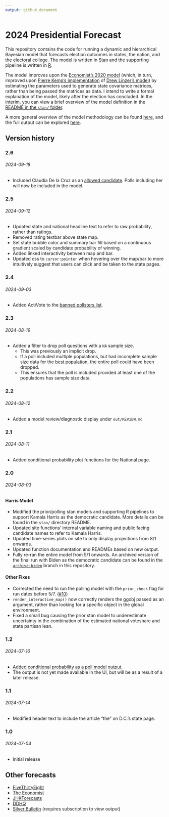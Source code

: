```yaml
---
output: github_document
---
```


# 2024 Presidential Forecast

This repository contains the code for running a dynamic and hierarchical Bayesian model that forecasts election outcomes in states, the nation, and the electoral college. The model is written in [Stan](https://mc-stan.org/) and the supporting pipeline is written in [R](https://www.r-project.org/). 

The model improves upon the [Economist's 2020 model](https://github.com/TheEconomist/us-potus-model) (which, in turn, improved upon [Pierre Kemp's implementation](https://www.slate.com/features/pkremp_forecast/report.html) of [Drew Linzer's model](https://votamatic.org/wp-content/uploads/2013/07/Linzer-JASA13.pdf)) by estimating the parameters used to generate state covariance matrices, rather than being passed the matrices as data. I intend to write a formal explanation of the model, likely after the election has concluded. In the interim, you can view a brief overview of the model definition in the [README in the `stan/` folder](https://github.com/markjrieke/2024-potus/tree/main/stan).

A more general overview of the model methodology can be found [here](https://www.thedatadiary.net/posts/2024-07-04-forecast-methodology/), and the full output can be explored [here](https://www.thedatadiary.net/2024-potus/national).

## Version history

### 2.6

###### 2024-09-18

* Included Claudia De la Cruz as an [allowed candidate](https://ballotpedia.org/Presidential_candidates,_2024). Polls including her will now be included in the model.

### 2.5

###### 2024-09-12

* Updated state and national headline text to refer to raw probability, rather than ratings.
* Removed rating textbar above state map.
* Set state bubble color and summary bar fill based on a continuous gradient scaled by candidate probability of winning.
* Added linked interactivity between map and bar.
* Updated css to `cursor:pointer` when hovering over the map/bar to more intuitively suggest that users can click and be taken to the state pages.

### 2.4

###### 2024-09-03

* Added ActiVote to the [banned pollsters list](https://github.com/markjrieke/2024-potus/blob/main/data/static/banned_pollsters.csv).

### 2.3

###### 2024-08-19

* Added a filter to drop poll questions with a `NA` sample size. 
  * This was previously an implicit drop. 
  * If a poll included multiple populations, but had incomplete sample size data for the [best population](https://github.com/markjrieke/2024-potus/blob/main/data/static/population_rank.csv), the entire poll could have been dropped.
  * This ensures that the poll is included provided at least one of the populations has sample size data.

### 2.2

###### 2024-08-12

* Added a model review/diagnostic display under `out/REVIEW.md`

### 2.1

###### 2024-08-11

* Added conditional probability plot functions for the National page.

### 2.0

###### 2024-08-03

#### Harris Model

* Modified the prior/polling stan models and supporting R pipelines to support Kamala Harris as the democratic candidate. More details can be found in the `stan/` directory README.
* Updated site functions' internal variable naming and public facing candidate names to refer to Kamala Harris.
* Updated time-series plots on site to only display projections from 8/1 onwards. 
* Updated function documentation and READMEs based on new output.
* Fully re-ran the entire model from 5/1 onwards. An archived version of the final run with Biden as the democratic candidate can be found in the [`archive-biden`](https://github.com/markjrieke/2024-potus/tree/archive-biden) branch in this repository.

#### Other Fixes

* Corrected the need to run the polling model with the `prior_check` flag for run dates before 5/7. ([#10](https://github.com/markjrieke/2024-potus/issues/10))
* `render_interactive_map()` now correctly renders the ggobj passed as an argument, rather than looking for a specific object in the global environment.
* Fixed a small bug causing the prior stan model to underestimate uncertainty in the combination of the estimated national voteshare and state partisan lean.

### 1.2

###### 2024-07-16

* [Added conditional probability as a poll model output](https://github.com/markjrieke/2024-potus/commit/6eee3a3a8d08b6df66f71c3961e049fd91494c79).
* The output is not yet made available in the UI, but will be as a result of a later release.

### 1.1

###### 2024-07-14

* Modified header text to include the article "the" on D.C.'s state page.

### 1.0

###### 2024-07-04

* Initial release

## Other forecasts

* [FiveThirtyEight](https://projects.fivethirtyeight.com/2024-election-forecast/)
* [The Economist](https://www.economist.com/interactive/us-2024-election/prediction-model/president/)
* [JHKForecasts](https://projects.jhkforecasts.com/2024/president/#standard)
* [DDHQ](https://elections2024.thehill.com/forecast/2024/president/)
* [Silver Bulletin](https://www.natesilver.net/p/nate-silver-2024-president-election-polls-model) (requires subscription to view output)




